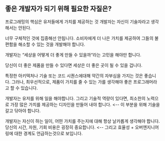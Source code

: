 ## 좋은 개발자가 되기 위해 필요한 자질은?

프로그래밍의 핵심은 유저들에게 가치를 제공하는 것
개발자는 자신이 기술자라고 생각해서는 안된다.

너무 구체적인 것에 집중해선 안됩니다.
소비자에게 더 나은 가치를 제공하여 그들의 불편함을 해소할 수 있는 것을 개발해야 합니다.

개발자는 “세상을 어떻게 더 좋게 만들 수 있을까“라는 고민을 해야만 합니다.

당신이 더 좋은 제품을 만들 수 있다면
세상은 더 좋은 곳이 될 수 있을 겁니다.

특정한 아키텍처나 기술 또는 코드 시퀀스에대해 약간의 자부심을 가지는 것은 좋습니다.
그러나, 최우선적으로, 제품이 가치를 줄 수 있는 가를 생각해야 좋은 프로그래머라고 할 수 있습니다.

개발자는 유저를 위해 일을 해야합니다.
그리고 기술적 역량이 있다면, 최소한의 노력으로 가장 많은 가치를 제공하는 디자인을 만들어 내야 합니다. <-- 이 부분을 위해 기술을 갈고 닦아야 합니다.

개발자는 자신이 하는 일이, 어떤 가치를 주는지에 대해 항상 날카롭게 생각해야 합니다.
당신의 시간, 자원, 기회 비용은 굉장히 중요합니다. <-- 그리고 효율성 + 오버엔지니어링에 대한 경계도 언급하는것으로 보입니다.
